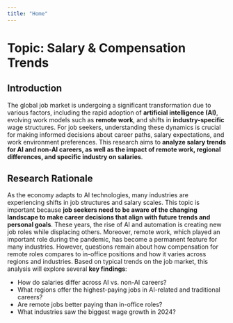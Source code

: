 ```yaml
---
title: "Home"
---
```


# Topic: Salary & Compensation Trends  
## Introduction
The global job market is undergoing a significant transformation due to various factors, 
including the rapid adoption of **artificial intelligence (AI)**, evolving work models 
such as **remote work**, and shifts in **industry-specific** wage structures. For job seekers, 
understanding these dynamics is crucial for making informed decisions about career paths, 
salary expectations, and work environment preferences. This research aims to **analyze 
salary trends for AI and non-AI careers, as well as the impact of remote work, regional 
differences, and specific industry on salaries**.

## Research Rationale
As the economy adapts to AI technologies, many industries are experiencing shifts in job 
structures and salary scales. This topic is important because **job seekers need to be aware 
of the changing landscape to make career decisions that align with future trends and personal goals**. 
These years, the rise of AI and automation is creating new job roles while displacing others. 
Moreover, remote work, which played an important role during the pandemic, has become a permanent 
feature for many industries. However, questions remain about how compensation for remote roles compares 
to in-office positions and how it varies across regions and industries. Based on typical trends on the 
job market, this analysis will explore several **key findings**:

- How do salaries differ across AI vs. non-AI careers?
- What regions offer the highest-paying jobs in AI-related and traditional careers?
- Are remote jobs better paying than in-office roles?
- What industries saw the biggest wage growth in 2024?
